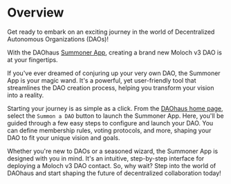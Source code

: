 # Overview

Get ready to embark on an exciting journey in the world of Decentralized Autonomous Organizations (DAOs)!

With the DAOhaus [Summoner App](https://summon.daohaus.club/), creating a brand new Moloch v3 DAO is at your fingertips.

If you've ever dreamed of conjuring up your very own DAO, the Summoner App is your magic wand. It's a powerful, yet user-friendly tool that streamlines the DAO creation process, helping you transform your vision into a reality.

Starting your journey is as simple as a click. From the [DAOhaus home page](https://daohaus.club/), select the `Summon a DAO` button to launch the Summoner App. Here, you'll be guided through a few easy steps to configure and launch your DAO. You can define membership rules, voting protocols, and more, shaping your DAO to fit your unique vision and goals.

Whether you're new to DAOs or a seasoned wizard, the Summoner App is designed with you in mind. It's an intuitive, step-by-step interface for deploying a Moloch v3 DAO contact. So, why wait? Step into the world of DAOhaus and start shaping the future of decentralized collaboration today!
